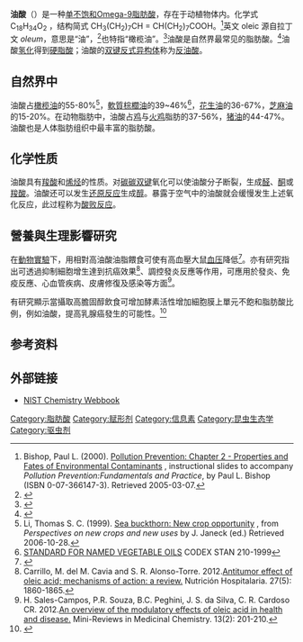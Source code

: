 {{Chembox
|   Name = 油酸
|   ImageFile = Oleic-acid-skeletal.svg
|   ImageSize = 250px
|   ImageFile2 = Oleic-acid-3D-vdW.png
|   ImageSize2 = 250px 
|   ImageName = 油酸
|   IUPACName = (9''Z'')-Octadec-9-enoic acid
|   IUPACNameZh = (9''Z'')-9-十八烯酸
|   OtherNames = 
| Section1 = {{Chembox Identifiers
| CASNo = 112-80-1
| CASNo_Ref = {{cascite|correct|CAS}}
|    SMILES  =  CCCCCCCC\C=C/CCCCCCCC(O)=O
|    RTECS  =  
|  IUPHAR_ligand  =  1054
|  ChEMBL_Ref  = {{ebicite|changed|EBI}}|  ChEMBL  =  8659
|  ChemSpiderID_Ref  = {{chemspidercite|changed|chemspider}}|  ChemSpiderID  =  393217
|  InChI  =  1/C18H34O2/c1-2-3-4-5-6-7-8-9-10-11-12-13-14-15-16-17-18(19)20/h9-10H,2-8,11-17H2,1H3,(H,19,20)/b10-9-
|  InChIKey  =  ZQPPMHVWECSIRJ-KTKRTIGZBB
|  StdInChI_Ref  = {{stdinchicite|changed|chemspider}}|  StdInChI  =  1S/C18H34O2/c1-2-3-4-5-6-7-8-9-10-11-12-13-14-15-16-17-18(19)20/h9-10H,2-8,11-17H2,1H3,(H,19,20)/b10-9-
|  StdInChIKey_Ref  = {{stdinchicite|changed|chemspider}}|  StdInChIKey  =  ZQPPMHVWECSIRJ-KTKRTIGZSA-N
}}
| Section2 = {{Chembox Properties
|   Formula = C<sub>18</sub>H<sub>34</sub>O<sub>2</sub>
|   MolarMass = 282.4614 
|   Appearance = 无色至淡黄色液体
|   Density = 0.895 g/mL
|   Solubility = 不溶
|   SolubleOther = 可溶
|   Solvent = [[甲醇|甲醇]]
|   MeltingPt = 13-14 °C (286 K)
|   BoilingPt = 360 °C (633 K) (760mm Hg)<ref>[http://membership.acs.org/c/ccs/pubs/CLIPS/JCE20020024.pdf Oleic acid], Chemical Laboratory Information Profile, [[American_Chemical_Society|American Chemical Society]]</ref>
|   pKa = 
|   pKb = 
|   Viscosity = 
  }}
| Section3 = {{Chembox Structure
|   MolShape = 
|   Coordination = 
|   CrystalStruct = 
|   Dipole =
  }}
| Section7 = {{Chembox Hazards
|   ExternalMSDS = [http://www.sciencelab.com/msds.php?msdsId=9927682 ScienceLab.com]
|   MainHazards = 
|   FlashPt = 
|   RPhrases = 
|   SPhrases = 
  }}
| Section8 = {{Chembox Related
|   OtherAnions =
|   OtherCations =
|   OtherCpds = 
  }}
}}
'''油酸'''（{{lang-en|Oleic acid}}）是一种[[单元不饱和脂肪酸|单不饱和]][[ω-9脂肪酸|Omega-9]][[脂肪酸|脂肪酸]]，存在于动植物体内。化学式C<sub>18</sub>H<sub>34</sub>O<sub>2</sub> ，结构简式 CH<sub>3</sub>(CH<sub>2</sub>)<sub>7</sub>CH = CH(CH<sub>2</sub>)<sub>7</sub>COOH。<ref>Bishop, Paul L. (2000).  [http://www.eng.uc.edu/~pbishop/Chapter-2-Slides.ppt Pollution Prevention: Chapter 2 - Properties and Fates of Environmental Contaminants] {{webarchive|url=https://web.archive.org/web/20080910132116/http://www.eng.uc.edu/~pbishop/Chapter-2-Slides.ppt |date=2008-09-10 }}, instructional slides to accompany ''Pollution Prevention:Fundamentals and Practice'', by Paul L. Bishop (ISBN 0-07-366147-3).  Retrieved 2005-03-07.</ref>英文 oleic 源自拉丁文 ''oleum''，意思是“油”，<ref>{{Cite journal |last=Bailey and Bailey |first=Dorothy and Kenneth |year=1929 |title=An Etymological Dictionary of Chemistry and Mineralogy |journal=Nature |volume=124 |issue=3134 |pages=789–790 |bibcode=1929Natur.124..789V |doi=10.1038/124789b0|s2cid=4024133 }}</ref>也特指“橄榄油”。<ref>{{Cite web |url=https://en.wiktionary.org/wiki/oleum#Latin |title=存档副本 |access-date=2021-03-12 |archive-date=2020-12-06 |archive-url=https://web.archive.org/web/20201206091232/https://en.wiktionary.org/wiki/oleum#Latin |dead-url=no }}</ref>油酸是自然界最常见的脂肪酸。<ref>{{Cite web |url=https://pubchem.ncbi.nlm.nih.gov/compound/965#section=Top |title=9-Octadecenoic acid |date=14 July 2018 |publisher=PubChem, National Center for Biotechnology Information, US National Library of Medicine |access-date=19 July 2018 |archive-date=2015-12-13 |archive-url=https://web.archive.org/web/20151213152346/https://pubchem.ncbi.nlm.nih.gov/compound/965#section=Top |dead-url=no }}</ref>油酸[[氢化|氢化]]得到[[硬脂酸|硬脂酸]]；油酸的[[顺反异构|双键反式异构体]]称为[[反油酸|反油酸]]。

== 自然界中 ==
油酸占[[橄榄油|橄榄油]]的55-80%<ref>Li, Thomas S. C. (1999). [http://www.hort.purdue.edu/newcrop/proceedings1999/v4-335.html Sea buckthorn: New crop opportunity] {{Wayback|url=http://www.hort.purdue.edu/newcrop/proceedings1999/v4-335.html |date=20060922084707 }}, from ''Perspectives on new crops and new uses'' by J. Janeck (ed.) Retrieved 2006-10-28.</ref>，[[軟質棕櫚油|軟質棕櫚油]]的39~46%<ref>[http://www.fao.org/fao-who-codexalimentarius/download/standards/336/CXS_210e_2015.pdf STANDARD FOR NAMED VEGETABLE OILS] CODEX STAN 210-1999</ref>，[[花生油|花生油]]的36-67%，[[芝麻油|芝麻油]]的15-20%。在动物脂肪中，油酸占[[鸡|鸡]]与[[火鸡|火鸡]]脂肪的37-56%，[[猪油|猪油]]的44-47%。油酸也是人体脂肪组织中最丰富的脂肪酸。

== 化学性质 ==
油酸具有[[羧酸|羧酸]]和[[烯烃|烯烃]]的性质。对[[碳碳双键|碳碳双键]]氧化可以使油酸分子断裂，生成[[醛|醛]]、[[酮|酮]]或[[羧酸|羧酸]]。油酸还可以发生[[还原反应|还原反应]]生成[[醇|醇]]。暴露于空气中的油酸就会缓慢发生上述氧化反应，此过程称为[[酸败反应|酸败反应]]。

==營養與生理影響研究 ==
{{medical small}}
在[[動物實驗|動物實驗]]下，用相對高油酸油脂餵食可使有高血壓大鼠[[血压|血压]]降低<ref>{{cite journal |doi=10.1073/pnas.0807500105 |author=Terés, S; Barceló-Coblijn, G; Benet, M; Alvarez, R; Bressani, R; Halver, Je; Escribá, Pv |title=Oleic acid content is responsible for the reduction in blood pressure induced by olive oil |volume= |issue= |pages= |pmid=18772370 |journal=Proceedings of the National Academy of Sciences of the United States of America|date=September 2008}}</ref>。亦有研究指出可透過抑制細胞增生達到抗癌效果<ref>Carrillo, M. del M. Cavia and S. R. Alonso-Torre. 2012.[http://www.ncbi.nlm.nih.gov/pubmed/23588432 Antitumor effect of oleic acid; mechanisms of action: a review.] {{Wayback|url=http://www.ncbi.nlm.nih.gov/pubmed/23588432 |date=20160320065035 }}Nutrición Hospitalaria. 27(5): 1860-1865.</ref>、調控發炎反應等作用，可應用於發炎、免疫反應、心血管疾病、皮膚修復及感染等方面<ref>H. Sales-Campos, P.R. Souza, B.C. Peghini, J. S. da Silva, C. R. Cardoso CR. 2012.[http://www.ncbi.nlm.nih.gov/pubmed/23278117 An overview of the modulatory effects of oleic acid in health and disease.] {{Wayback|url=http://www.ncbi.nlm.nih.gov/pubmed/23278117 |date=20160321053101 }}Mini-Reviews in Medicinal Chemistry. 13(2): 201-210.</ref>。

有研究顯示當攝取高膽固醇飲食可增加酵素活性增加細胞膜上單元不飽和脂肪酸比例，例如油酸，提高乳腺癌發生的可能性。<ref>{{cite journal |author=Valeria Pala, Vittorio Krogh, Paola Muti, Véronique Chajès, Elio Riboli, Andrea Micheli, Mitra Saadatian, Sabina Sieri, Franco Berrino |title=Erythrocyte Membrane Fatty Acids and Subsequent Breast Cancer: a Prospective Italian Study |journal=JNCL |volume=93 |url=http://jnci.oxfordjournals.org/cgi/content/full/93/14/1088 |accessdate=2008-11-30 |pmid=11459870 |issue=14 |pages=1088 |date=Jul 18, 2001 |archive-date=2008-12-18 |archive-url=https://web.archive.org/web/20081218205445/http://jnci.oxfordjournals.org/cgi/content/full/93/14/1088 |dead-url=no }}</ref>

== 参考资料 ==
{{reflist}}

== 外部链接 ==
* [https://web.archive.org/web/20090122231046/http://webbook.nist.gov/cgi/cbook.cgi?ID=C2027476&Units=SI NIST Chemistry Webbook]

{{脂肪酸}}

{{Authority control}}
[[Category:脂肪酸|Category:脂肪酸]]
[[Category:赋形剂|Category:赋形剂]]
[[Category:信息素|Category:信息素]]
[[Category:昆虫生态学|Category:昆虫生态学]]
[[Category:驱虫剂|Category:驱虫剂]]